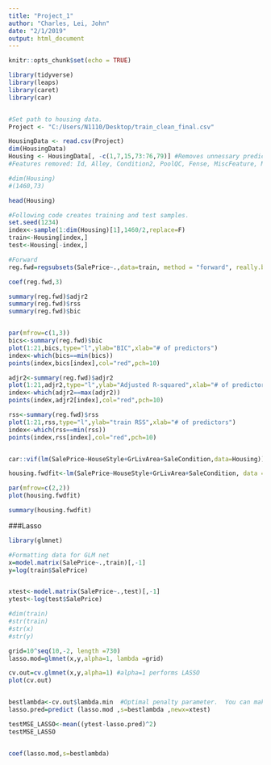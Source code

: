 ---
title: "Project_1"
author: "Charles, Lei, John"
date: "2/1/2019"
output: html_document
---

```{r setup, include=FALSE}
knitr::opts_chunk$set(echo = TRUE)
```

```{r}
library(tidyverse)
library(leaps)
library(caret)
library(car)


#Set path to housing data.
Project <- "C:/Users/N1110/Desktop/train_clean_final.csv"

HousingData <- read.csv(Project)
dim(HousingData)
Housing <- HousingData[, -c(1,7,15,73:76,79)] #Removes unnessary predictor columns from dataset
#Features removed: Id, Alley, Condition2, PoolQC, Fense, MiscFeature, MiscVal, SaleType

#dim(Housing)
#(1460,73)

head(Housing)


```


```{r Train and Test Samples}
#Following code creates training and test samples. 
set.seed(1234)
index<-sample(1:dim(Housing)[1],1460/2,replace=F)
train<-Housing[index,]
test<-Housing[-index,]

#Forward
reg.fwd=regsubsets(SalePrice~.,data=train, method = "forward", really.big = T, nvmax = 20)

coef(reg.fwd,3)

summary(reg.fwd)$adjr2
summary(reg.fwd)$rss
summary(reg.fwd)$bic


par(mfrow=c(1,3))
bics<-summary(reg.fwd)$bic
plot(1:21,bics,type="l",ylab="BIC",xlab="# of predictors")
index<-which(bics==min(bics))
points(index,bics[index],col="red",pch=10)

adjr2<-summary(reg.fwd)$adjr2
plot(1:21,adjr2,type="l",ylab="Adjusted R-squared",xlab="# of predictors")
index<-which(adjr2==max(adjr2))
points(index,adjr2[index],col="red",pch=10)

rss<-summary(reg.fwd)$rss
plot(1:21,rss,type="l",ylab="train RSS",xlab="# of predictors")
index<-which(rss==min(rss))
points(index,rss[index],col="red",pch=10)


car::vif(lm(SalePrice~HouseStyle+GrLivArea+SaleCondition,data=Housing))

housing.fwdfit<-lm(SalePrice~HouseStyle+GrLivArea+SaleCondition, data = train)

par(mfrow=c(2,2))
plot(housing.fwdfit)
```

```{r}
summary(housing.fwdfit)
```


###Lasso
```{r}
library(glmnet)

#Formatting data for GLM net
x=model.matrix(SalePrice~.,train)[,-1]
y=log(train$SalePrice)


xtest<-model.matrix(SalePrice~.,test)[,-1]
ytest<-log(test$SalePrice)

#dim(train)
#str(train)
#str(x)
#str(y)

grid=10^seq(10,-2, length =730)
lasso.mod=glmnet(x,y,alpha=1, lambda =grid)

cv.out=cv.glmnet(x,y,alpha=1) #alpha=1 performs LASSO
plot(cv.out)


bestlambda<-cv.out$lambda.min  #Optimal penalty parameter.  You can make this call visually.
lasso.pred=predict (lasso.mod ,s=bestlambda ,newx=xtest)

testMSE_LASSO<-mean((ytest-lasso.pred)^2)
testMSE_LASSO


coef(lasso.mod,s=bestlambda)
```




